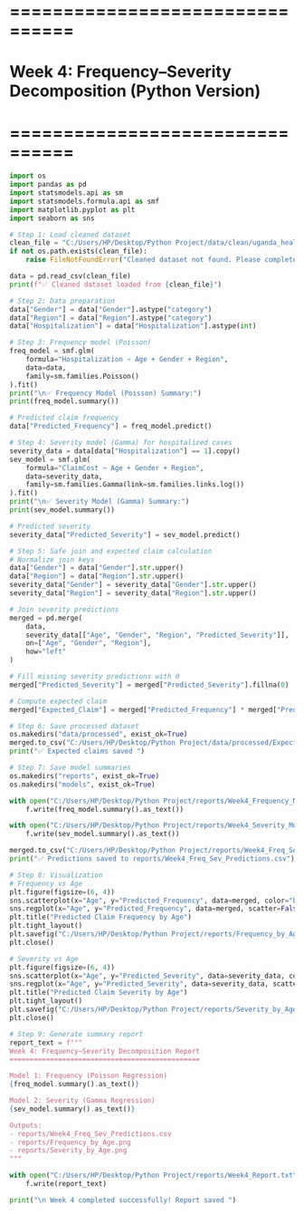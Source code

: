 # ================================
# Week 4: Frequency–Severity Decomposition (Python Version)
# ================================
```python
import os
import pandas as pd
import statsmodels.api as sm
import statsmodels.formula.api as smf
import matplotlib.pyplot as plt
import seaborn as sns
```

```python
# Step 1: Load cleaned dataset
clean_file = "C:/Users/HP/Desktop/Python Project/data/clean/uganda_health_claims_clean.csv"
if not os.path.exists(clean_file):
    raise FileNotFoundError("Cleaned dataset not found. Please complete Week 3 first.")

data = pd.read_csv(clean_file)
print(f"✅ Cleaned dataset loaded from {clean_file}")

```

```python
# Step 2: Data preparation
data["Gender"] = data["Gender"].astype("category")
data["Region"] = data["Region"].astype("category")
data["Hospitalization"] = data["Hospitalization"].astype(int)
```

```python
# Step 3: Frequency model (Poisson)
freq_model = smf.glm(
    formula="Hospitalization ~ Age + Gender + Region",
    data=data,
    family=sm.families.Poisson()
).fit()
print("\n✅ Frequency Model (Poisson) Summary:")
print(freq_model.summary())

# Predicted claim frequency
data["Predicted_Frequency"] = freq_model.predict()

# Step 4: Severity model (Gamma) for hospitalized cases
severity_data = data[data["Hospitalization"] == 1].copy()
sev_model = smf.glm(
    formula="ClaimCost ~ Age + Gender + Region",
    data=severity_data,
    family=sm.families.Gamma(link=sm.families.links.log())
).fit()
print("\n✅ Severity Model (Gamma) Summary:")
print(sev_model.summary())

# Predicted severity
severity_data["Predicted_Severity"] = sev_model.predict()

# Step 5: Safe join and expected claim calculation
# Normalize join keys
data["Gender"] = data["Gender"].str.upper()
data["Region"] = data["Region"].str.upper()
severity_data["Gender"] = severity_data["Gender"].str.upper()
severity_data["Region"] = severity_data["Region"].str.upper()

# Join severity predictions
merged = pd.merge(
    data,
    severity_data[["Age", "Gender", "Region", "Predicted_Severity"]],
    on=["Age", "Gender", "Region"],
    how="left"
)

# Fill missing severity predictions with 0
merged["Predicted_Severity"] = merged["Predicted_Severity"].fillna(0)

# Compute expected claim
merged["Expected_Claim"] = merged["Predicted_Frequency"] * merged["Predicted_Severity"]
```

```python
# Step 6: Save processed dataset
os.makedirs("data/processed", exist_ok=True)
merged.to_csv("C:/Users/HP/Desktop/Python Project/data/processed/ExpectedClaims.csv", index=False)
print("✅ Expected claims saved ")
```

```python
# Step 7: Save model summaries
os.makedirs("reports", exist_ok=True)
os.makedirs("models", exist_ok=True)

with open("C:/Users/HP/Desktop/Python Project/reports/Week4_Frequency_Model_Summary.txt", "w") as f:
    f.write(freq_model.summary().as_text())

with open("C:/Users/HP/Desktop/Python Project/reports/Week4_Severity_Model_Summary.txt", "w") as f:
    f.write(sev_model.summary().as_text())

merged.to_csv("C:/Users/HP/Desktop/Python Project/reports/Week4_Freq_Sev_Predictions.csv", index=False)
print("✅ Predictions saved to reports/Week4_Freq_Sev_Predictions.csv")
```

```python
# Step 8: Visualization
# Frequency vs Age
plt.figure(figsize=(6, 4))
sns.scatterplot(x="Age", y="Predicted_Frequency", data=merged, color="blue")
sns.regplot(x="Age", y="Predicted_Frequency", data=merged, scatter=False, lowess=True, color="black")
plt.title("Predicted Claim Frequency by Age")
plt.tight_layout()
plt.savefig("C:/Users/HP/Desktop/Python Project/reports/Frequency_by_Age.png")
plt.close()

# Severity vs Age
plt.figure(figsize=(6, 4))
sns.scatterplot(x="Age", y="Predicted_Severity", data=severity_data, color="darkred")
sns.regplot(x="Age", y="Predicted_Severity", data=severity_data, scatter=False, lowess=True, color="black")
plt.title("Predicted Claim Severity by Age")
plt.tight_layout()
plt.savefig("C:/Users/HP/Desktop/Python Project/reports/Severity_by_Age.png")
plt.close()
```

```python
# Step 9: Generate summary report
report_text = f"""
Week 4: Frequency–Severity Decomposition Report
===============================================

Model 1: Frequency (Poisson Regression)
{freq_model.summary().as_text()}

Model 2: Severity (Gamma Regression)
{sev_model.summary().as_text()}

Outputs:
- reports/Week4_Freq_Sev_Predictions.csv
- reports/Frequency_by_Age.png
- reports/Severity_by_Age.png
"""

with open("C:/Users/HP/Desktop/Python Project/reports/Week4_Report.txt", "w") as f:
    f.write(report_text)

print("\n Week 4 completed successfully! Report saved ")
```


